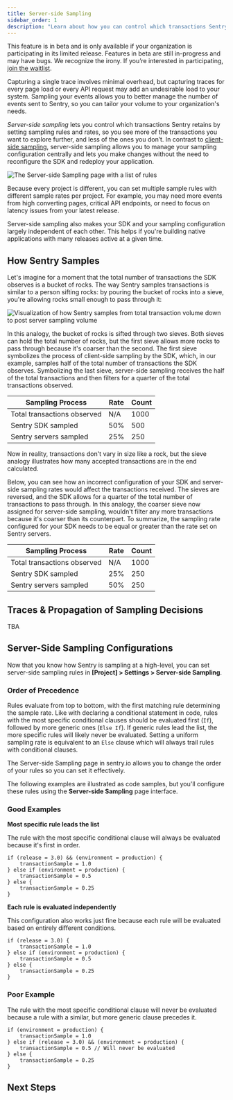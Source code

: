 ```yaml
---
title: Server-side Sampling
sidebar_order: 1
description: "Learn about how you can control which transactions Sentry retains."
---
```


<Note>

This feature is in beta and is only available if your organization is participating in its limited release. Features in beta are still in-progress and may have bugs. We recognize the irony. If you’re interested in participating, [join the waitlist](https://sentry.io/for/performance/#updates-signup).

</Note>

Capturing a single trace involves minimal overhead, but capturing traces for every page load or every API request may add an undesirable load to your system. Sampling your events allows you to better manage the number of events sent to Sentry, so you can tailor your volume to your organization's needs. 

_Server-side sampling_ lets you control which transactions Sentry retains by setting sampling rules and rates, so you see more of the transactions you want to explore further, and less of the ones you don’t. In contrast to [client-side sampling](/platform-redirect/?next=/configuration/sampling/), server-side sampling allows you to manage your sampling configuration centrally and lets you make changes without the need to reconfigure the SDK and redeploy your application.

![The Server-side Sampling page with a list of rules](server-side-sampling.png)

Because every project is different, you can set multiple sample rules with different sample rates per project. For example, you may need more events from high converting pages, critical API endpoints, or need to focus on latency issues from your latest release.

Server-side sampling also makes your SDK and your sampling configuration largely independent of each other. This helps if you're building native applications with many releases active at a given time. 

## How Sentry Samples

Let's imagine for a moment that the total number of transactions the SDK observes is a bucket of rocks. The way Sentry samples transactions is similar to a person sifting rocks: by pouring the bucket of rocks into a sieve, you're allowing rocks small enough to pass through it:

![Visualization of how Sentry samples from total transaction volume down to post server sampling volume](how-sentry-samples.png)

In this analogy, the bucket of rocks is sifted through two sieves. Both sieves can hold the total number of rocks, but the first sieve allows more rocks to pass through because it's coarser than the second. The first sieve symbolizes the process of client-side sampling by the SDK, which, in our example, samples half of the total number of transactions the SDK observes. Symbolizing the last sieve, server-side sampling receives the half of the total transactions and then filters for a quarter of the total transactions observed.

<!-- prettier-ignore-start -->

| Sampling Process | Rate | Count |
|------------------|------|-------|
|Total transactions observed | N/A | 1000 |
| Sentry SDK sampled | 50% | 500 |
| Sentry servers sampled | 25% | 250 |

<!-- prettier-ignore-end -->

Now in reality, transactions don't vary in size like a rock, but the sieve analogy illustrates how many accepted transactions are in the end calculated.

Below, you can see how an incorrect configuration of your SDK and server-side sampling rates would affect the transactions received. The sieves are reversed, and the SDK allows for a quarter of the total number of transactions to pass through. In this analogy, the coarser sieve now assigned for server-side sampling, wouldn't filter any more transactions because it's coarser than its counterpart. To summarize, the sampling rate configured for your SDK needs to be equal or greater than the rate set on Sentry servers.

<!-- prettier-ignore-start -->

| Sampling Process | Rate | Count |
|------------------|------|-------|
|Total transactions observed | N/A | 1000 |
| Sentry SDK sampled | 25% | 250 |
| Sentry servers sampled | 50% | 250 |

<!-- prettier-ignore-end -->

## Traces & Propagation of Sampling Decisions

TBA

## Server-Side Sampling Configurations

Now that you know how Sentry is sampling at a high-level, you can set server-side sampling rules in **[Project] > Settings > Server-side Sampling**.

### Order of Precedence

Rules evaluate from top to bottom, with the first matching rule determining the sample rate. Like with declaring a conditional statement in code, rules with the most specific conditional clauses should be evaluated first (`If`), followed by more generic ones (`Else If`). If generic rules lead the list, the more specific rules will likely never be evaluated. Setting a uniform sampling rate is equivalent to an `Else` clause which will always trail rules with conditional clauses.

The Server-side Sampling page in sentry.io allows you to change the order of your rules so you can set it effectively.

The following examples are illustrated as code samples, but you'll configure these rules using the **Server-side Sampling** page interface.

### Good Examples

**Most specific rule leads the list**

The rule with the most specific conditional clause will always be evaluated because it's first in order.

```
if (release = 3.0) && (environment = production) {
    transactionSample = 1.0
} else if (environment = production) {
    transactionSample = 0.5
} else {
    transactionSample = 0.25
}
```

**Each rule is evaluated independently**

This configuration also works just fine because each rule will be evaluated based on entirely different conditions.

```
if (release = 3.0) {
    transactionSample = 1.0
} else if (environment = production) {
    transactionSample = 0.5
} else {
    transactionSample = 0.25
}
```

### Poor Example

The rule with the most specific conditional clause will never be evaluated because a rule with a similar, but more generic clause precedes it.

```
if (environment = production) {
    transactionSample = 1.0
} else if (release = 3.0) && (environment = production) {
    transactionSample = 0.5 // Will never be evaluated
} else {
    transactionSample = 0.25
}
```

## Next Steps

<PageGrid />
